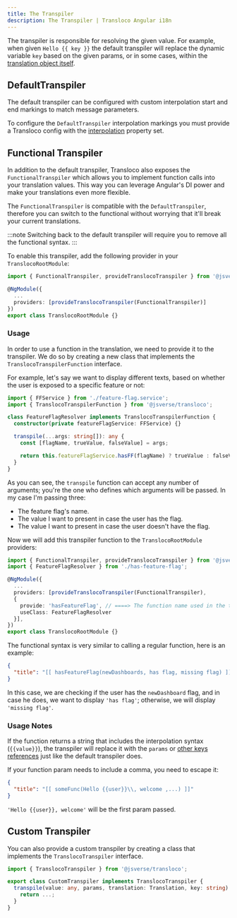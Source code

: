 ```yaml
---
title: The Transpiler
description: The Transpiler | Transloco Angular i18n
---
```


The transpiler is responsible for resolving the given value.
For example, when given `Hello {{ key }}` the default transpiler will replace the dynamic variable `key` based on the given params, or in some cases, within the [translation object itself](./additional-functionality#reference-other-keys).

## DefaultTranspiler

The default transpiler can be configured with custom interpolation start and end markings to match message parameters.

To configure the `DefaultTranspiler` interpolation markings you must provide a Transloco config with the [interpolation](./getting-started/config-options#interpolation) property set.

## Functional Transpiler

In addition to the default transpiler, Transloco also exposes the `FunctionalTranspiler` which allows you to implement function calls into your translation values. This way you can leverage Angular's DI power and make your translations even more flexible.

The `FunctionalTranspiler` is compatible with the `DefaultTranspiler`, therefore you can switch to the functional without worrying that it'll break your current translations.

:::note
Switching back to the default transpiler will require you to remove all the functional syntax.
:::

To enable this transpiler, add the following provider in your `TranslocoRootModule`:

```ts title="transloco-root.module.ts"
import { FunctionalTranspiler, provideTranslocoTranspiler } from '@jsverse/transloco';

@NgModule({
  ...
  providers: [provideTranslocoTranspiler(FunctionalTranspiler)]
})
export class TranslocoRootModule {}
```

### Usage

In order to use a function in the translation, we need to provide it to the transpiler.
We do so by creating a new class that implements the `TranslocoTranspilerFunction` interface.

For example, let's say we want to display different texts, based on whether the user is exposed to a specific feature or not:

```ts title="has-feature-flag.ts"
import { FFService } from './feature-flag.service';
import { TranslocoTranspilerFunction } from '@jsverse/transloco';

class FeatureFlagResolver implements TranslocoTranspilerFunction {
  constructor(private featureFlagService: FFService) {}

  transpile(...args: string[]): any {
    const [flagName, trueValue, falseValue] = args;

    return this.featureFlagService.hasFF(flagName) ? trueValue : falseValue;
  }
}
```

As you can see, the `transpile` function can accept any number of arguments; you're the one who defines which arguments will be passed. In my case I'm passing three:

- The feature flag's name.
- The value I want to present in case the user has the flag.
- The value I want to present in case the user doesn't have the flag.

Now we will add this transpiler function to the `TranslocoRootModule` providers:

```ts title="transloco-root.module.ts"
import { FunctionalTranspiler, provideTranslocoTranspiler } from '@jsverse/transloco';
import { FeatureFlagResolver } from './has-feature-flag';

@NgModule({
  ...
  providers: [provideTranslocoTranspiler(FunctionalTranspiler),
  {
    provide: 'hasFeatureFlag', // ====> The function name used in the translation
    useClass: FeatureFlagResolver
  }],
})
export class TranslocoRootModule {}
```

The functional syntax is very similar to calling a regular function, here is an example:

```json title="en.json"
{
  "title": "[[ hasFeatureFlag(newDashboards, has flag, missing flag) ]]"
}
```

In this case, we are checking if the user has the `newDashboard` flag, and in case he does, we want to display `'has flag'`; otherwise, we will display `'missing flag'`.

### Usage Notes

If the function returns a string that includes the interpolation syntax (`{{value}}`), the transpiler will replace it with the `params` or [other keys references](./additional-functionality#reference-other-keys) just like the default transpiler does.

If your function param needs to include a comma, you need to escape it:

```json title="en.json"
{
  "title": "[[ someFunc(Hello {{user}}\\, welcome ,...) ]]"
}
```

`'Hello {{user}}, welcome'` will be the first param passed.

## Custom Transpiler

You can also provide a custom transpiler by creating a class that implements the `TranslocoTranspiler` interface.

```ts
import { TranslocoTranspiler } from '@jsverse/transloco';

export class CustomTranspiler implements TranslocoTranspiler {
  transpile(value: any, params, translation: Translation, key: string) {
    return ...;
  }
}
```
